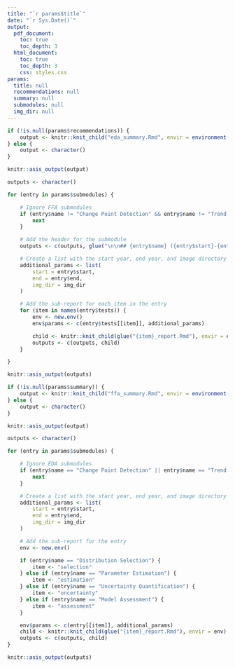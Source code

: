 ```yaml
---
title: "`r params$title`"
date: "`r Sys.Date()`"
output:
  pdf_document:
    toc: true
    toc_depth: 3
  html_document:
    toc: true
    toc_depth: 3
    css: styles.css
params: 
  title: null
  recommendations: null 
  summary: null
  submodules: null
  img_dir: null
---
```


<!-- Render the EDA Summary -->

```r
if (!is.null(params$recommendations)) {
	output <- knitr::knit_child("eda_summary.Rmd", envir = environment())
} else {
	output <- character()
}

knitr::asis_output(output)
```

<!-- Render the EDA Submodules -->

```r
outputs <- character()

for (entry in params$submodules) {

	# Ignore FFA submodules
	if (entry$name != "Change Point Detection" && entry$name != "Trend Detection") {
		next
	}

	# Add the header for the submodule
	outputs <- c(outputs, glue("\n\n## {entry$name} ({entry$start}-{entry$end})\n\n"))

	# Create a list with the start year, end year, and image directory
	additional_params <- list(
		start = entry$start,
		end = entry$end,
		img_dir = img_dir
	)

	# Add the sub-report for each item in the entry
	for (item in names(entry$tests)) {
		env <- new.env()
		env$params <- c(entry$tests[[item]], additional_params)

		child <- knitr::knit_child(glue("{item}_report.Rmd"), envir = env)
		outputs <- c(outputs, child)
	}

} 

knitr::asis_output(outputs)
```

<!-- Render the FFA Summary -->

```r
if (!is.null(params$summary)) {
	output <- knitr::knit_child("ffa_summary.Rmd", envir = environment())
} else {
	output <- character()
}

knitr::asis_output(output)
```

<!-- Render the FFA Submodules -->

```r
outputs <- character()

for (entry in params$submodules) {

	# Ignore EDA submodules
	if (entry$name == "Change Point Detection" || entry$name == "Trend Detection") {
		next
	}

	# Create a list with the start year, end year, and image directory
	additional_params <- list(
		start = entry$start,
		end = entry$end,
		img_dir = img_dir
	)

	# Add the sub-report for the entry
	env <- new.env()

	if (entry$name == "Distribution Selection") {
		item <- "selection"
	} else if (entry$name == "Parameter Estimation") {
		item <- "estimation"
	} else if (entry$name == "Uncertainty Quantification") {
		item <- "uncertainty"
	} else if (entry$name == "Model Assessment") {
		item <- "assessment"
	}

	env$params <- c(entry[[item]], additional_params)
	child <- knitr::knit_child(glue("{item}_report.Rmd"), envir = env)
	outputs <- c(outputs, child)
} 

knitr::asis_output(outputs)
```


